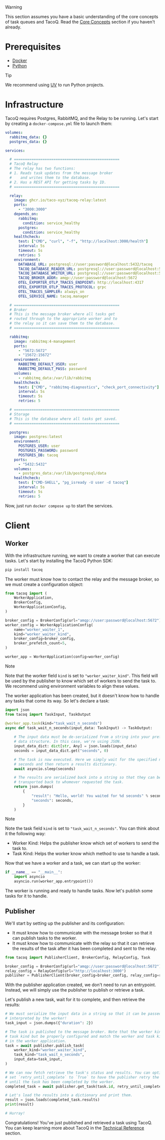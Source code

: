 
> [!WARNING]
> This section assumes you have a basic understanding of the core concepts of
> task queues and TacoQ. Read the [Core Concepts](/quickstart/core-concepts)
> section if you haven't already.

# Prerequisites

- [Docker](https://docs.docker.com/get-docker/)
- [Python](https://www.python.org/downloads/)

> [!TIP]
> We recommend using [UV](https://docs.astral.sh/uv/getting-started/installation/)
> to run Python projects.

# Infrastructure

TacoQ requires Postgres, RabbitMQ, and the Relay to be running. Let's start
by creating a `docker-compose.yml` file to launch them:

```yml
volumes:
  rabbitmq_data: {}
  postgres_data: {}

services:

  # ================================================
  # TacoQ Relay
  # The relay has two functions:
  # 1. Reads task updates from the message broker
  #    and writes them to the database.
  # 2. Has a REST API for getting tasks by ID.
  # ================================================

  relay:
    image: ghcr.io/taco-xyz/tacoq-relay:latest
    ports:
      - "3000:3000"
    depends_on:
      rabbitmq:
        condition: service_healthy
      postgres:
        condition: service_healthy
    healthcheck:
      test: ["CMD", "curl", "-f", "http://localhost:3000/health"]
      interval: 5s
      timeout: 5s
      retries: 5
    environment:
      DATABASE_URL: postgresql://user:password@localhost:5432/tacoq
      TACOQ_DATABASE_READER_URL: postgresql://user:password@localhost:5432/tacoq
      TACOQ_DATABASE_WRITER_URL: postgresql://user:password@localhost:5432/tacoq
      TACOQ_BROKER_ADDR: amqp://user:password@localhost:5672
      OTEL_EXPORTER_OTLP_TRACES_ENDPOINT: http://localhost:4317
      OTEL_EXPORTER_OTLP_TRACES_PROTOCOL: grpc
      OTEL_TRACES_SAMPLER: always_on
      OTEL_SERVICE_NAME: tacoq.manager

  # ================================================
  # Broker
  # This is the message broker where all tasks get
  # routed through to the appropriate worker and to
  # the relay so it can save them to the database.
  # ================================================

  rabbitmq:
    image: rabbitmq:4-management
    ports:
      - "5672:5672"
      - "15672:15672"
    environment:
      RABBITMQ_DEFAULT_USER: user
      RABBITMQ_DEFAULT_PASS: password
    volumes:
      - rabbitmq_data:/var/lib/rabbitmq
    healthcheck:
      test: ["CMD", "rabbitmq-diagnostics", "check_port_connectivity"]
      interval: 5s
      timeout: 5s
      retries: 5

  # ================================================
  # Storage
  # This is the database where all tasks get saved.
  # ================================================

  postgres:
    image: postgres:latest
    environment:
      POSTGRES_USER: user
      POSTGRES_PASSWORD: password
      POSTGRES_DB: tacoq
    ports:
      - "5432:5432"
    volumes:
      - postgres_data:/var/lib/postgresql/data
    healthcheck:
      test: ["CMD-SHELL", "pg_isready -U user -d tacoq"]
      interval: 5s
      timeout: 5s
      retries: 5

```

Now, just run `docker compose up` to start the services.

# Client

## Worker

With the infrastructure running, we want to create a worker that can
execute tasks. Let's start by installing the TacoQ Python SDK:

```bash
pip install tacoq
```

The worker must know how to contact the relay and the message broker, so we must
create a configuration object:

```python
from tacoq import (
    WorkerApplication,
    BrokerConfig,
    WorkerApplicationConfig,
)

broker_config = BrokerConfig(url="amqp://user:password@localhost:5672")
worker_config = WorkerApplicationConfig(
    name="worker_waiter_1",
    kind="worker_waiter_kind",
    broker_config=broker_config,
    broker_prefetch_count=5,
)

worker_app = WorkerApplication(config=worker_config)
```

> [!NOTE]
> Note that the worker field `kind` is set to `"worker_waiter_kind"`. This 
> field will be used by the publisher to know which set of workers to send 
> the task to. We recommend using environment variables to align these values.

The worker application has been created, but it doesn't know how to handle any
tasks that come its way. So let's declare a task:

```python
import json
from tacoq import TaskInput, TaskOutput

@worker_app.task(kind="task_wait_n_seconds")
async def task_wait_n_seconds(input_data: TaskInput) -> TaskOutput:
    
    # The input data must be de-serialized from a string into your preferred
    # data structure. In this case, we're using JSON.
    input_data_dict: dict[str, Any] = json.loads(input_data)
    seconds = input_data_dict.get("seconds", 0)

    # The task is now executed. Here we simply wait for the specified number of
    # seconds and then return a results dictionary.
    await asyncio.sleep(seconds)

    # The results are serialized back into a string so that they can be
    # transported back to whomever requested the task.
    return json.dumps(
        {
            "result": "Hello, world! You waited for %d seconds" % seconds,
            "seconds": seconds,
        }
    )
```

> [!NOTE]
> Note the task field `kind` is set to `"task_wait_n_seconds"`. You can think about it
> the following way:
> - Worker Kind: Helps the publisher know which set of workers to send the task to.
> - Task Kind: Helps the worker know which method to use to handle a task.

Now that we have a worker and a task, we can start up the worker:

```python
if __name__ == "__main__":
    import asyncio
    asyncio.run(worker_app.entrypoint())
```

The worker is running and ready to handle tasks. Now let's publish some tasks
for it to handle.

## Publisher

We'll start by setting up the publisher and its configuration:

- It must know how to communicate with the message broker so that it can publish
  tasks to the worker.
- It must know how to communicate with the relay so that it can retrieve the
  results of the task after it has been completed and sent to the relay.

```python
from tacoq import PublisherClient, BrokerConfig, RelayConfig, Task

broker_config = BrokerConfig(url="amqp://user:password@localhost:5672")
relay_config = RelayConfig(url="http://localhost:3000")
publisher = PublisherClient(broker_config=broker_config, relay_config=relay_config)
```

With the publisher application created, we don't need to run an entrypoint.
Instead, we will simply use the publisher to publish or retrieve a task.

Let's publish a new task, wait for it to complete, and then retrieve the results:

```python
# We must serialize the input data in a string so that it can be passed and 
# interpreted by the worker!
task_input = json.dumps({"duration": 2}) 

# The task is published to the message broker. Note that the worker kind and
# task kind but be properly configured and match the worker and task kinds
# in the worker application.
task = await publisher.publish_task(
    worker_kind="worker_waiter_kind",
    task_kind="task_wait_n_seconds",
    input_data=task_input,
)

# We can now fetch retrieve the task's status and results. You can optionally
# set `retry_until_complete` to `True` to have the publisher retry the request
# until the task has been completed by the worker.
completed_task = await publisher.get_task(task.id, retry_until_complete=True)

# Let's load the results into a dictionary and print them.
result = json.loads(completed_task.results)
print(result)

# Hurray!
```

Congratulations! You've just published and retrieved a task using TacoQ. You
can keep learning more about TacoQ in the [Technical Reference](/technical-reference)
section.
